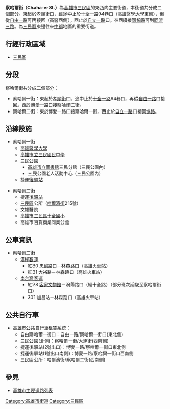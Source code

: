 {{Unreferenced|time=2021-04-16T16:57:03+00:00}}
{{Infobox TwRoad2|
|bgcolorh=DARKGREEN
|colorh=white
|code=
|name=察哈爾街
|enname=Chaha-er St.
|level=一般道路
|length=
|sec=一街<small>（[[三民區|三民區]]）</small><br>二街<small>（[[三民區|三民區]]）</small>
|lastext=
|line=
|start=[[孝順街_(高雄市)|孝順街]]
|end=[[自立路_(高雄市)|自立一路]]
|junc=[[自由路_(高雄市)|自由一路]]、[[吉林街_(高雄市)|吉林街]]、<br>[[大連街_(高雄市)|大連街]]、[[博愛路_(高雄市)|博愛一路]]、<br>[[哈爾濱街|哈爾濱街]]、[[漢口街_(高雄市)|漢口街]]
|img=
|cap=
|size=
|left=同協路
|right=
|leftlink=同協路
|leftdirection=W
|rightlink=
|rightdirection=
|SN=
|SNtype=
|SNNum=
|SN2=
|SN2type=
|SN2Num=
|SN3=
|SN3type=
|SN3Num=
}}

'''察哈爾街（Chaha-er St.）'''為[[高雄市|高雄市]][[三民區|三民區]]的東西向主要街道，本街道共分成二個部分。東起於[[孝順街_(高雄市)|孝順街]]口，雖途中止於[[十全路|十全一路]]94巷口（[[高雄醫學大學|高雄醫學大學]]東側），但從[[自由路_(高雄市)|自由一路]]可再接回（高醫西側），西止於[[自立路_(高雄市)|自立一路]]口。往西續接[[同協路|同協路]]可到[[同盟路_(高雄市)|同盟三路]]。為[[三民區|三民區]]東邊往來[[中都_(高雄市)|中都]]地區的重要街道。

== 行經行政區域 ==
* [[三民區|三民區]]

== 分段 ==
察哈爾街共分成二個部分：
* 察哈爾一街：東起於[[孝順街_(高雄市)|孝順街]]口，途中止於[[十全路|十全一路]]94巷口，再從[[自由路_(高雄市)|自由一路]]口接回。西於[[博愛路_(高雄市)|博愛一路]]口接察哈爾二街。
* 察哈爾二街：東於博愛一路口接察哈爾一街，西止於[[自立路_(高雄市)|自立一路]]口接[[同協路|同協路]]。

== 沿線設施 ==
* 察哈爾一街
** [[高雄醫學大學|高雄醫學大學]]
** [[高雄市立三民國民中學|高雄市立三民國民中學]]
** 三民公園
*** [[高雄市立圖書館|高雄市立圖書館]]三民分館（三民公園內）
*** 三民公園老人活動中心（三民公園內）
** <!-- 注释出：[[File:Kaohsiung_Metro_Logo(Logo_Only).svg|25px]] -->捷運[[後驛站|後驛站]]

* 察哈爾二街
** <!-- 注释出：[[File:Kaohsiung_Metro_Logo(Logo_Only).svg|25px]] -->捷運[[後驛站|後驛站]]
** [[三民區|三民區]]公所（[[哈爾濱街|哈爾濱街]]215號）
** 文雄醫院
** [[高雄市三民區十全國小|高雄市三民區十全國小]]
** 高雄市百貨商業同業公會

== 公車資訊 ==
* 察哈爾二街
** [[漢程客運|漢程客運]] 
*** 紅30 忠誠路口－林森路口（高雄火車站）
*** 紅31 大裕路－林森路口（高雄火車站）
** [[南台灣客運|南台灣客運]] 
*** 紅28 [[高雄市客家文物館|客家文物館]]－汾陽路口（經十全路）（部分班次延駛至察哈爾街口）
*** 301 加昌站－林森路口（高雄火車站）

== 公共自行車 ==
* [[高雄市公共自行車租賃系統|高雄市公共自行車租賃系統]]：
** 自由察哈爾一街口：自由一路/察哈爾一街口(東北側)
** 三民公園(北側)：察哈爾一街/大連街(西南側)
** 捷運後驛站(2號出口)：博愛一路/察哈爾一街口東北側
** 捷運後驛站(1號出口南側)：博愛一路/察哈爾一街口西南側
** 三民區公所：哈爾濱街/察哈爾二街(西南側)

== 參見 ==
* [[高雄市主要道路列表|高雄市主要道路列表]]

{{高雄市重要道路}}

{{DEFAULTSORT:Chaha'er}}

[[Category:高雄市街道|Category:高雄市街道]]
[[Category:三民區|Category:三民區]]
